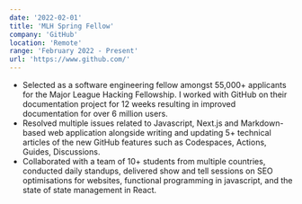 ```yaml
---
date: '2022-02-01'
title: 'MLH Spring Fellow'
company: 'GitHub'
location: 'Remote'
range: 'February 2022 - Present'
url: 'https://www.github.com/'
---
```


- Selected as a software engineering fellow amongst 55,000+ applicants for the
  Major League Hacking Fellowship. I worked with GitHub on their documentation
  project for 12 weeks resulting in improved documentation for over 6 million users.
- Resolved multiple issues related to Javascript, Next.js and Markdown-based
  web application alongside writing and updating 5+ technical articles of the
  new GitHub features such as Codespaces, Actions, Guides, Discussions.
- Collaborated with a team of 10+ students from multiple countries, conducted
  daily standups, delivered show and tell sessions on SEO optimisations for
  websites, functional programming in javascript, and the state of state management
  in React.
